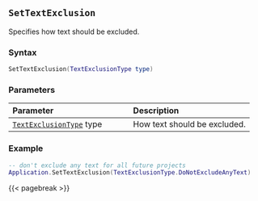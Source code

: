## `SetTextExclusion`

Specifies how text should be excluded.

### Syntax {-}

``` .lua
SetTextExclusion(TextExclusionType type)
```

### Parameters {-}

**Parameter** | **Description**
| :-- | :-- |
[`TextExclusionType`](#textexclusiontype) type | How text should be excluded.

### Example {-}

``` .lua
-- don't exclude any text for all future projects
Application.SetTextExclusion(TextExclusionType.DoNotExcludeAnyText)
```

{{< pagebreak >}}
